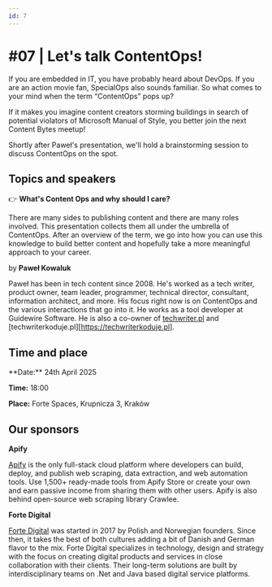 ```yaml
---
id: 7
---
```



# #07 | Let's talk ContentOps!

If you are embedded in IT, you have probably heard about DevOps.  If you are an action movie fan, SpecialOps also sounds familiar. So what comes to your mind when the term “ContentOps” pops up? 

If it makes you imagine content creators storming buildings in search of potential violators of Microsoft Manual of Style, you better join the next Content Bytes meetup!

Shortly after Paweł's presentation, we'll hold a brainstorming session to discuss ContentOps on the spot. 

## Topics and speakers

👉 **What's Content Ops and why should I care?**

There are many sides to publishing content and there are many roles involved. This presentation collects them all under the umbrella of ContentOps. After an overview of the term, we go into how you can use this knowledge to build better content and hopefully take a more meaningful approach to your career.

by **Paweł Kowaluk**

Paweł has been in tech content since 2008. He's worked as a tech writer, product owner, team leader, programmer, technical director, consultant, information architect, and more. His focus right now is on ContentOps and the various interactions that go into it. He works as a tool developer at Guidewire Software. He is also a co-owner of [techwriter.pl](http://techwriter.pl) and [techwriterkoduje.pl][https://techwriterkoduje.pl].

## Time and place

<Admonition type="tip" icon={null} title={null}>
  **Date:** 24th April 2025

  **Time:** 18:00

  **Place:** Forte Spaces, Krupnicza 3, Kraków
</Admonition>

## Our sponsors

**Apify**

[Apify](https://apify.com/) is the only full-stack cloud platform where developers can build, deploy, and publish web scraping, data extraction, and web automation tools. Use 1,500+ ready-made tools from Apify Store or create your own and earn passive income from sharing them with other users. Apify is also behind open-source web scraping library Crawlee.

**Forte Digital**

[Forte Digital](https://fortedigital.com/pl) was started in 2017 by Polish and Norwegian founders. Since then, it takes the best of both cultures adding a bit of Danish and German flavor to the mix. Forte Digital specializes in technology, design and strategy with the focus on creating digital products and services in close collaboration with their clients.
Their long-term solutions are built by interdisciplinary teams on .Net and Java based digital service platforms.
